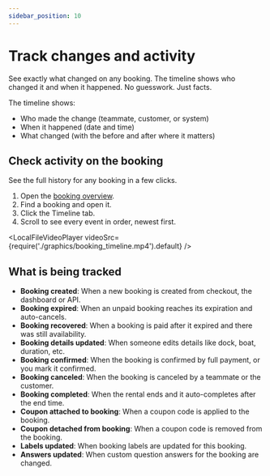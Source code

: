 ```yaml
---
sidebar_position: 10
---
```


# Track changes and activity

See exactly what changed on any booking. The timeline shows who changed it and when it happened. No guesswork. Just facts.

The timeline shows:

- Who made the change (teammate, customer, or system)
- When it happened (date and time)
- What changed (with the before and after where it matters)

## Check activity on the booking

See the full history for any booking in a few clicks.

1. Open the [booking overview](https://dashboard.letsbook.app/bookings).
2. Find a booking and open it.
3. Click the Timeline tab.
4. Scroll to see every event in order, newest first.

<LocalFileVideoPlayer
    videoSrc={require('./graphics/booking_timeline.mp4').default}
/>

## What is being tracked

- **Booking created**: When a new booking is created from checkout, the dashboard or API.
- **Booking expired**: When an unpaid booking reaches its expiration and auto-cancels.
- **Booking recovered**: When a booking is paid after it expired and there was still availability.
- **Booking details updated**: When someone edits details like dock, boat, duration, etc.
- **Booking confirmed**: When the booking is confirmed by full payment, or you mark it confirmed.
- **Booking canceled**: When the booking is canceled by a teammate or the customer.
- **Booking completed**: When the rental ends and it auto-completes after the end time.
- **Coupon attached to booking**: When a coupon code is applied to the booking.
- **Coupon detached from booking**: When a coupon code is removed from the booking.
- **Labels updated**: When booking labels are updated for this booking.
- **Answers updated**: When custom question answers for the booking are changed.
